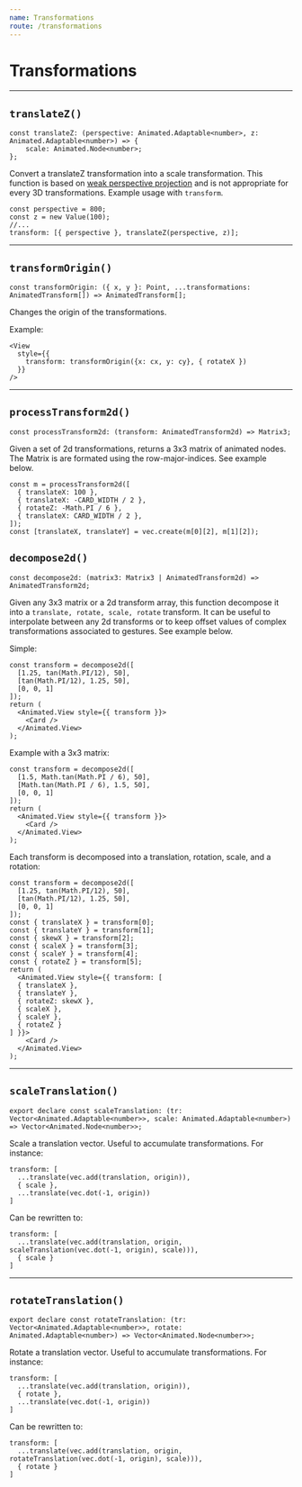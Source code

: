 ```yaml
---
name: Transformations
route: /transformations
---
```


# Transformations

---

## `translateZ()`

```tsx
const translateZ: (perspective: Animated.Adaptable<number>, z: Animated.Adaptable<number>) => {
    scale: Animated.Node<number>;
};
```

Convert a translateZ transformation into a scale transformation.
This function is based on [weak perspective projection](https://en.wikipedia.org/wiki/3D_projection#Weak_perspective_projection) and is not appropriate for every 3D transformations.
Example usage with `transform`.

```tsx
const perspective = 800;
const z = new Value(100);
//...
transform: [{ perspective }, translateZ(perspective, z)];
```

---

## `transformOrigin()`

```tsx
const transformOrigin: ({ x, y }: Point, ...transformations: AnimatedTransform[]) => AnimatedTransform[];
```

Changes the origin of the transformations.

Example:

```tsx
<View
  style={{
    transform: transformOrigin({x: cx, y: cy}, { rotateX })
  }}
/>
```

---

## `processTransform2d()`

```tsx
const processTransform2d: (transform: AnimatedTransform2d) => Matrix3;
```

Given a set of 2d transformations, returns a 3x3 matrix of animated nodes.
The Matrix is are formated using the row-major-indices.
See example below.

```tsx
const m = processTransform2d([
  { translateX: 100 },
  { translateX: -CARD_WIDTH / 2 },
  { rotateZ: -Math.PI / 6 },
  { translateX: CARD_WIDTH / 2 },
]);
const [translateX, translateY] = vec.create(m[0][2], m[1][2]);
```

## `decompose2d()`

```tsx
const decompose2d: (matrix3: Matrix3 | AnimatedTransform2d) => AnimatedTransform2d;
```

Given any 3x3 matrix or a 2d transform array, this function decompose it into a `translate, rotate, scale, rotate` transform.
It can be useful to interpolate between any 2d transforms or to keep offset values of complex transformations associated to gestures.
See example below.

Simple:

```tsx
const transform = decompose2d([
  [1.25, tan(Math.PI/12), 50],
  [tan(Math.PI/12), 1.25, 50],
  [0, 0, 1]
]);
return (
  <Animated.View style={{ transform }}>
    <Card />
  </Animated.View>
);
```

Example with a 3x3 matrix:

```tsx
const transform = decompose2d([
  [1.5, Math.tan(Math.PI / 6), 50],
  [Math.tan(Math.PI / 6), 1.5, 50],
  [0, 0, 1]
]);
return (
  <Animated.View style={{ transform }}>
    <Card />
  </Animated.View>
);
```

Each transform is decomposed into a translation, rotation, scale, and a rotation:

```tsx
const transform = decompose2d([
  [1.25, tan(Math.PI/12), 50],
  [tan(Math.PI/12), 1.25, 50],
  [0, 0, 1]
]);
const { translateX } = transform[0];
const { translateY } = transform[1];
const { skewX } = transform[2];
const { scaleX } = transform[3];
const { scaleY } = transform[4];
const { rotateZ } = transform[5];
return (
  <Animated.View style={{ transform: [
  { translateX },
  { translateY },
  { rotateZ: skewX },
  { scaleX },
  { scaleY },
  { rotateZ }
] }}>
    <Card />
  </Animated.View>
);
```

---

## `scaleTranslation()`

```tsx
export declare const scaleTranslation: (tr: Vector<Animated.Adaptable<number>>, scale: Animated.Adaptable<number>) => Vector<Animated.Node<number>>;
```

Scale a translation vector. Useful to accumulate transformations.
For instance:

```tsx
transform: [
  ...translate(vec.add(translation, origin)),
  { scale },
  ...translate(vec.dot(-1, origin))
]
```

Can be rewritten to:

```tsx
transform: [
  ...translate(vec.add(translation, origin, scaleTranslation(vec.dot(-1, origin), scale))),
  { scale }
]
```

---

## `rotateTranslation()`

```tsx
export declare const rotateTranslation: (tr: Vector<Animated.Adaptable<number>>, rotate: Animated.Adaptable<number>) => Vector<Animated.Node<number>>;
```

Rotate a translation vector. Useful to accumulate transformations.
For instance:

```tsx
transform: [
  ...translate(vec.add(translation, origin)),
  { rotate },
  ...translate(vec.dot(-1, origin))
]
```

Can be rewritten to:

```tsx
transform: [
  ...translate(vec.add(translation, origin, rotateTranslation(vec.dot(-1, origin), scale))),
  { rotate }
]
```
